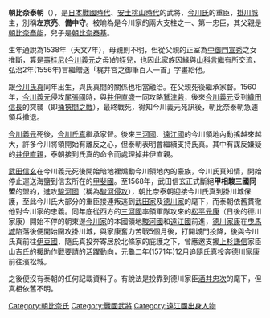 {{japanese|japanese=朝比奈泰朝|kana=あさひな やすとも|romaji=Asahina Yasutomo}}

'''朝比奈泰朝'''（{{bd|1538年||？||Asahina Yasutomo}}），是[[战国_(日本)|日本戰國時代]]、[[安土桃山時代|安土桃山時代]]的武將，[[今川氏|今川氏]]的重臣，[[掛川城|掛川城]]主，別稱'''左京亮'''、'''備中守'''。被喻為是今川家的兩大支柱之一、第一忠臣，其父親是[[朝比奈泰能|朝比奈泰能]]，兒子是[[朝比奈泰基|朝比奈泰基]]。

生年通說為1538年（天文7年），母親則不明，但從父親的正室為[[中御門宣秀|中御門宣秀]]之女推斷，算是[[壽桂尼|壽桂尼]]([[今川義元|今川義元]]之母)的姪兒，也因此家族因緣與[[山科言繼|山科言繼]]有所交流，弘治2年(1556年)言繼贈送「梶井宮之御筆百人一首」字畫給他。

跟[[今川氏真|今川氏真]]同年出生，與氏真間的關係也相當融洽。在父親死後繼承家督。1560年，[[今川義元|今川義元]]侵攻[[尾張國|尾張國]]時，與[[井伊直盛|井伊直盛]]一同攻略[[鷲津砦|鷲津砦]]，後來[[今川義元|今川義元]]受到[[織田信長|織田信長]]的突襲（即[[桶狹間之戰|桶狹間之戰]]），最終戰死，得知今川義元死訊後，朝比奈泰朝急速領兵撤退。

[[今川義元|今川義元]]死後，[[今川氏真|今川氏真]]繼承家督。後來[[三河國|三河國]]、[[遠江國|遠江國]]的今川領地內動搖越來越大，許多今川將領開始有離反之心，但泰朝表明會繼續支持氏真。其中有謀反嫌疑的[[井伊直親|井伊直親]]，泰朝接到氏真的命令而處理掉井伊直親。

[[武田信玄|武田信玄]]在今川義元死後開始暗地裡煽動今川領地內的豪族，今川氏真知情，開始停止運送海鹽到信玄所在的[[甲斐國|甲斐國]]。至1568年，武田信玄正式斷絕'''甲相駿三國同盟'''的盟約，進攻[[駿河國|駿河國]]（稱為[[駿河侵攻|駿河侵攻]]），朝比奈泰朝迎接今川氏真到掛川城保護，至此今川氏大部分的重臣接連叛逃到[[武田氏|武田家]]及[[德川氏|德川家]]的麾下，而泰朝依舊貫徹他對今川家的忠義。同年底從西方的[[三河國|三河國]]率領軍隊攻來的[[德川家康|松平元康]]（日後的德川家康）開始不停的朝東邊[[今川氏|今川家]]的本國領地[[駿河國|駿河國]]和[[遠江國|遠江國]]前進，[[德川家康|德川家康]]在[[曳馬城|曳馬城]]陷落後便開始圍攻掛川城，與家康奮力苦戰5個月後，打開城門投降，後與今川氏真前往[[伊豆國|伊豆國]]，隨氏真投奔寄居於北條家的庇護之下，曾應邀支援[[上杉謙信|上杉謙信]]家臣山吉氏的援助作戰要請的活躍動向，元龜二年(1571年)12月追隨氏真投奔德川家康前往濱松城。

之後便沒有泰朝的任何記載資料了。有說法是投靠到德川家臣[[酒井忠次|酒井忠次]]的麾下，但真相依舊不明。

{{DEFAULTSORT:Asahina Yasutomo}}

[[Category:朝比奈氏|Category:朝比奈氏]]
[[Category:戰國武將|Category:戰國武將]]
[[Category:遠江國出身人物|Category:遠江國出身人物]]